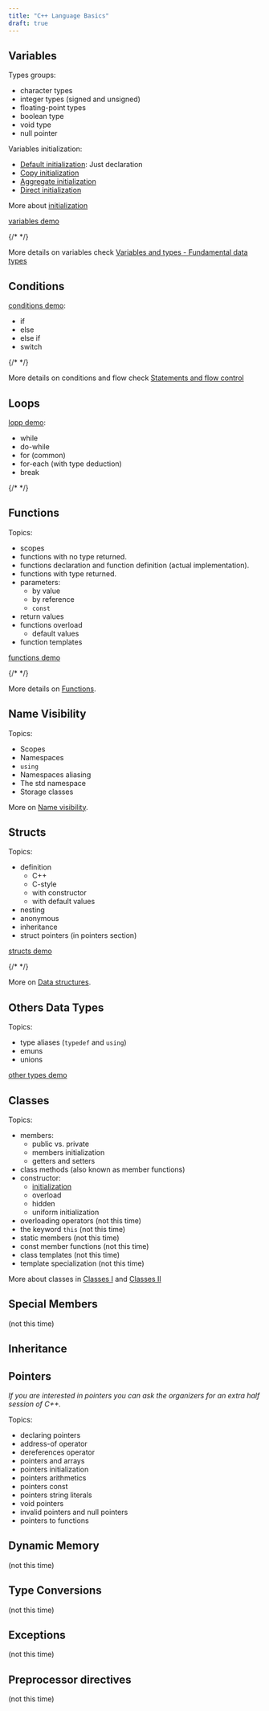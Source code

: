 ```yaml
---
title: "C++ Language Basics"
draft: true
---
```


## Variables

Types groups:
- character types
- integer types (signed and unsigned)
- floating-point types
- boolean type
- void type
- null pointer

Variables initialization:
- [Default initialization](https://en.cppreference.com/w/cpp/language/default_initialization): Just declaration
- [Copy initialization](https://en.cppreference.com/w/cpp/language/copy_initialization)
- [Aggregate initialization](https://en.cppreference.com/w/cpp/language/aggregate_initialization)
- [Direct initialization](ttps://en.cppreference.com/w/cpp/language/direct_initialization)

More about [initialization](https://en.cppreference.com/w/cpp/language/initialization)

[variables demo](https://github.com/harleylara/cpp-intro/blob/master/002-basics/var.cpp)

{/*
<CodeBlock
filename="var.cpp" 
code="" 
lang="cpp"
remoteURL="https://raw.githubusercontent.com/harleylara/cpp-intro/master/002-basics/var.cpp"
/>
*/}

More details on variables check [Variables and types - Fundamental data types](https://cplusplus.com/doc/tutorial/variables/#fundamental)

## Conditions

[conditions demo](https://github.com/harleylara/cpp-intro/blob/master/002-basics/conditions.cpp):
- if
- else
- else if
- switch

{/*
<CodeBlock
filename="conditions.cpp" 
code="" 
lang="cpp"
remoteURL="https://raw.githubusercontent.com/harleylara/cpp-intro/master/002-basics/conditions.cpp"
/>
*/}

More details on conditions and flow check [Statements and flow control](https://cplusplus.com/doc/tutorial/control/)

## Loops

[lopp demo](https://github.com/harleylara/cpp-intro/blob/master/002-basics/loops.cpp):
- while
- do-while
- for (common)
- for-each (with type deduction)
- break

{/*
<CodeBlock
filename="conditions.cpp"
code="" 
lang="cpp"
remoteURL="https://raw.githubusercontent.com/harleylara/cpp-intro/master/002-basics/loops.cpp"
/>
*/}

## Functions

Topics:
- scopes
- functions with no type returned.
- functions declaration and function definition (actual implementation).
- functions with type returned.
- parameters:
    - by value
    - by reference
    - `const`
- return values
- functions overload
    - default values
- function templates

[functions demo](https://github.com/harleylara/cpp-intro/blob/master/002-basics/functions.cpp)

{/*
<CodeBlock
filename="functions.cpp"
code="" 
lang="cpp"
remoteURL="https://raw.githubusercontent.com/harleylara/cpp-intro/master/002-basics/functions.cpp"
/>
*/}

More details on [Functions](https://cplusplus.com/doc/tutorial/functions2/).

## Name Visibility

Topics:
- Scopes
- Namespaces
- `using`
- Namespaces aliasing
- The std namespace
- Storage classes

More on [Name visibility](https://cplusplus.com/doc/tutorial/namespaces/).

## Structs

Topics:
- definition
    - C++
    - C-style
    - with constructor
    - with default values
- nesting
- anonymous
- inheritance
- struct pointers (in pointers section)

[structs demo](https://github.com/harleylara/cpp-intro/blob/master/002-basics/structs.cpp)

{/*
<CodeBlock
filename="structs.cpp"
code="" 
lang="cpp"
remoteURL="https://raw.githubusercontent.com/harleylara/cpp-intro/master/002-basics/structs.cpp"
/>
*/}

More on [Data structures](https://cplusplus.com/doc/tutorial/structures/).

## Others Data Types

Topics:
- type aliases (`typedef` and `using`)
- emuns
- unions

[other types demo](https://github.com/harleylara/cpp-intro/blob/master/002-basics/others.cpp)

<Drawio
    file="cpp.drawio"
    page="2"
    description="memory layout of a union."
/>


## Classes

Topics:
- members: 
    - public vs. private
    - members initialization
    - getters and setters
- class methods (also known as member functions)
- constructor:
    - [initialization](https://en.cppreference.com/w/cpp/language/value_initialization)
    - overload
    - hidden
    - uniform initialization
- overloading operators (not this time)
- the keyword `this` (not this time)
- static members (not this time)
- const member functions (not this time)
- class templates (not this time)
- template specialization (not this time)

More about classes in [Classes I](https://cplusplus.com/doc/tutorial/classes/) and [Classes II](https://cplusplus.com/doc/tutorial/templates/)

## Special Members

(not this time)

## Inheritance

## Pointers

<Important
    note="Don't be afraid."
/>

*If you are interested in pointers you can ask the organizers for an extra half session of C++.*

Topics:
- declaring pointers
- address-of operator
- dereferences operator
- pointers and arrays
- pointers initialization
- pointers arithmetics
- pointers const
- pointers string literals
- void pointers
- invalid pointers and null pointers
- pointers to functions

## Dynamic Memory

(not this time)

## Type Conversions

(not this time)

## Exceptions

(not this time)

## Preprocessor directives

(not this time)
